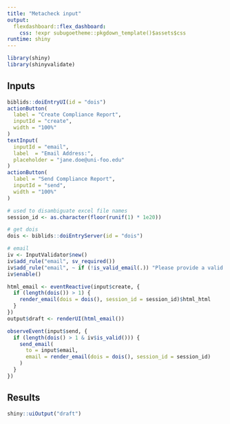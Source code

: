 ```yaml
---
title: "Metacheck input"
output: 
  flexdashboard::flex_dashboard:
    css: !expr subugoetheme::pkgdown_template()$assets$css
runtime: shiny
---
```


```r
library(shiny)
library(shinyvalidate)
```


Inputs {.sidebar}
-----------------------------------------------------------------------

```r
biblids::doiEntryUI(id = "dois")
actionButton(
  label = "Create Compliance Report",
  inputId = "create",
  width = "100%"
)
textInput(
  inputId = "email",
  label  = "Email Address:",
  placeholder = "jane.doe@uni-foo.edu"
)
actionButton(
  label = "Send Compliance Report",
  inputId = "send",
  width = "100%"
)
```

```r
# used to disambiguate excel file names
session_id <- as.character(floor(runif(1) * 1e20))

# get dois
dois <- biblids::doiEntryServer(id = "dois")

# email
iv <- InputValidator$new()
iv$add_rule("email", sv_required())
iv$add_rule("email", ~ if (!is_valid_email(.)) "Please provide a valid email")
iv$enable()

html_email <- eventReactive(input$create, {
  if (length(dois()) > 1) {
    render_email(dois = dois(), session_id = session_id)$html_html
  }
})
output$draft <- renderUI(html_email())

observeEvent(input$send, {
  if (length(dois() > 1 & iv$is_valid())) {
    send_email(
      to = input$email,
      email = render_email(dois = dois(), session_id = session_id)
    )
  }
})
```

Results
-----------------------------------------------------------------------

```r
shiny::uiOutput("draft")
```
